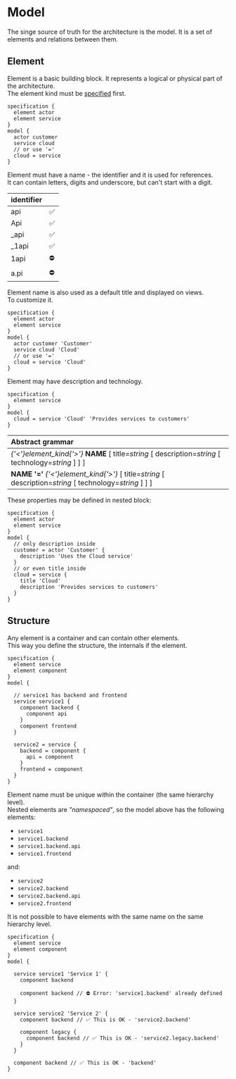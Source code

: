 
# Model

The singe source of truth for the architecture is the model. It is a set of elements and relations between them.

## Element

Element is a basic building block.
It represents a logical or physical part of the architecture.  
The element kind must be [specified](./specification) first.

```likec4 copy filename="element.c4"
specification {
  element actor
  element service
}
model {
  actor customer
  service cloud
  // or use '='
  cloud = service  
}
```

Element must have a name - the identifier and it is used for references.  
It can contain letters, digits and underscore, but can't start with a digit.

| identifier        | |
| :------------ | :--------- |
| api | ✅ |
| Api | ✅ |
| _api | ✅ |
| _1api | ✅ |
| 1api | ⛔️ |
| a.pi | ⛔️ |

Element name is also used as a default title and displayed on views.  
To customize it.

```likec4 copy filename="element.c4"
specification {
  element actor
  element service
}
model {
  actor customer 'Customer'
  service cloud 'Cloud'
  // or use '='
  cloud = service 'Cloud'
}
```

Element may have description and technology. 

```likec4 copy filename="element.c4"
specification {
  element service
}
model {
  cloud = service 'Cloud' 'Provides services to customers'
}
```

| Abstract grammar |
| :--------|
| _{'<'}element_kind{'>'}_ **NAME** [ title=_string_  [ description=_string_ [ technology=_string_ ] ] ] |
| **NAME** **'='** _{'<'}element_kind{'>'}_  [ title=_string_  [ description=_string_ [ technology=_string_ ] ] ]  |

These properties may be defined in nested block:


```likec4 copy filename="element.c4"
specification {
  element actor
  element service
}
model {
  // only description inside
  customer = actor 'Customer' {
    description 'Uses the Cloud service'
  }
  // or even title inside
  cloud = service {
    title 'Cloud'
    description 'Provides services to customers'
  }
}
```

## Structure

Any element is a container and can contain other elements.  
This way you define the structure, the internals if the element.

```likec4 copy filename="nested-elements.c4"
specification {
  element service
  element component
}
model {

  // service1 has backend and frontend
  service service1 {
    component backend {
      component api
    }
    component frontend
  }

  service2 = service {    
    backend = component {
      api = component
    }
    frontend = component 
  }
}
```

Element name must be unique within the container (the same hierarchy level).  
Nested elements are _"namespaced"_, so the model above has the following elements:

- `service1`  
- `service1.backend`
- `service1.backend.api` 
- `service1.frontend`

and:

- `service2`
- `service2.backend`
- `service2.backend.api`
- `service2.frontend`

It is not possible to have elements with the same name on the same hierarchy level.

```likec4 filename="nested-elements.c4"
specification {
  element service
  element component
}
model {

  service service1 'Service 1' {
    component backend 

    component backend // ⛔️ Error: 'service1.backend' already defined
  }
  
  service service2 'Service 2' {
    component backend // ✅ This is OK - 'service2.backend'

    component legacy {
      component backend // ✅ This is OK - 'service2.legacy.backend'
    }
  }

  component backend // ✅ This is OK - 'backend'
}
```
